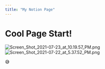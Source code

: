 ```yaml
---
title: "My Notion Page"
---
```

# Cool Page Start!
![Screen_Shot_2021-07-23_at_10.19.57_PM.png](./Screen_Shot_2021-07-23_at_10.19.57_PM.png)
![Screen_Shot_2021-07-22_at_5.37.52_PM.png](./Screen_Shot_2021-07-22_at_5.37.52_PM.png)





😅



